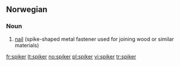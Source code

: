 ==Norwegian==

===Noun===
{{infl|no|noun}}

# [[nail]] (spike-shaped metal fastener used for joining wood or similar materials)

{{tbot entry|Norwegian|nail|2007|November}}

[[fr:spiker]]
[[lt:spiker]]
[[no:spiker]]
[[pl:spiker]]
[[vi:spiker]]
[[tr:spiker]]